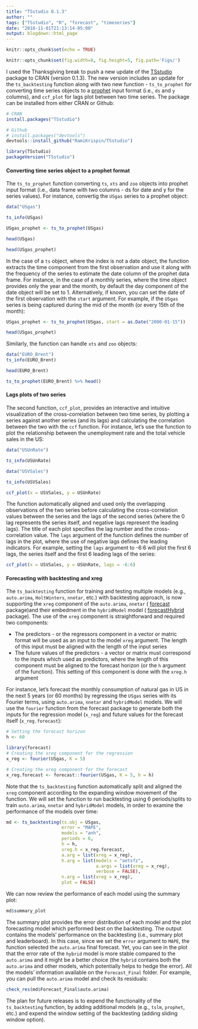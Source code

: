 ```yaml
---
title: "TSstudio 0.1.3"
author: ""
tags: ["TSstudio", "R", "forecast", "timeseries"]
date: "2018-11-01T21:13:14-05:00"
output: blogdown::html_page
---
```


```r
knitr::opts_chunk$set(echo = TRUE)
```

```r
knitr::opts_chunk$set(fig.width=8, fig.height=5, fig.path='Figs/')
```

I used the Thanksgiving break to push a new update of the [TSstudio](https://github.com/RamiKrispin/TSstudio) package to CRAN (version 0.1.3). The new version includes an update for the `ts_backtesting` function along with two new function -  `ts_to_prophet` for converting time series objects to a [prophet](https://facebook.github.io/prophet/docs/quick_start.html#r-api) input format (i.e., `ds` and `y` columns), and `ccf_plot` for lags plot between two time series. The package can be installed from either CRAN or Github:

```r
# CRAN
install.packages("TSstudio")

# Github
# install.packages("devtools")
devtools::install_github("RamiKrispin/TSstudio")
```


```r
library(TSstudio)
packageVersion("TSstudio")
```



#### Converting time series object to a prophet format

The `ts_to_prophet` function converting `ts`, `xts` and `zoo` objects into prophet input format (i.e., data frame with two columns - ds for date and y for the series values). For instance, convertig the `USgas` series to a prophet object:

```r
data("USgas")

ts_info(USgas)

USgas_prophet <- ts_to_prophet(USgas)

head(USgas)

head(USgas_prophet)
```

In the case of a `ts` object, where the index is not a date object, the function extracts the time component from the first observation and use it along with the frequency of the series to estimate the date column of the prophet data frame. For instance, in the case of a monthly series, where the time object provides only the year and the month, by default the day component of the date object will be set to 1. Alternatively, if known, you can set the date of the first observation with the `start` argument. For example, if the `USgas` series is being captured during the mid of the month (or every 15th of the month):

```r
USgas_prophet <- ts_to_prophet(USgas, start = as.Date("2000-01-15"))

head(USgas_prophet)
```

Similarly, the function can handle `xts` and `zoo` objects:

```r
data("EURO_Brent")
ts_info(EURO_Brent)

head(EURO_Brent)

ts_to_prophet(EURO_Brent) %>% head()
```

#### Lags plots of two series

The second function, `ccf_plot`, provides an interactive and intuitive visualization of the cross-correlation between two time series, by plotting a series against another series (and its lags) and calculating the correlation between the two with the `ccf` function. For instance, let's use the function to plot the relationship between the unemployment rate and the total vehicle sales in the US:

```r
data("USUnRate")

ts_info(USUnRate)

data("USVSales")

ts_info(USVSales)

ccf_plot(x = USVSales, y = USUnRate)
```


The function automatically aligned and used only the overlapping observations of the two series before calculating the cross-correlation values between the series and the lags of the second series (where the 0 lag represents the series itself, and negative lags represent the leading lags). The title of each plot specifies the lag number and the cross-correlation value. The `lags` argument of the function defines the number of lags in the plot, where the use of negative lags defines the leading indicators. For example, setting the `lags` argument to -6:6 will plot the first 6 lags, the series itself and the first 6 leading lags of the series: 



```r
ccf_plot(x = USVSales, y = USUnRate, lags = -6:6)
```


#### Forecasting with backtesting and xreg

The `ts_backtesting` function for training and testing multiple models (e.g., `auto.arima`, `HoltWinters`, `nnetar`, etc.) with backtesting approach, is now supporting the `xreg` component of the `auto.arima`, `nnetar` ( [forecast](https://github.com/robjhyndman/forecast) package)and their embedment in the `hybridModel`  model ( [forecastHybrid](https://github.com/ellisp/forecastHybrid) package). The use of the `xreg` component is straightforward and required two components:

* The predictors - or the regressors component in a vector or matric format will be used as an input to the model `xreg` argument.  The length of this input must be aligned with the length of the input series
* The future values of the predictors - a vector or matrix must correspond to the inputs which used as predictors, where the length of this component must be aligned to the forecast horizon (or the `h` argument of the function). This setting of this component is done with the `xreg.h` argument


For instance, let's forecast the monthly consumption of natural gas in US in the next 5 years (or 60 months) by regressing the `USgas` series with its Fourier terms, using `auto.arima`, `nnetar` and `hybridModel` models. We will use the `fourier` function from the forecast package to generate both the inputs for the regression model (`x_reg`) and future values for the forecast itself (`x_reg.forecast`):

```r
# Setting the forecast horizon
h <- 60

library(forecast)
# Creating the xreg component for the regression
x_reg <- fourier(USgas, K = 5)

# Creating the xreg component for the forecast 
x_reg.forecast <- forecast::fourier(USgas, K = 5, h = h)
```


Note that the `ts_backtesting` function automatically split and aligned the `xreg` component according to the expanding window movement of the function. We will set the function to run backtesting using 6 periods/splits to train `auto.arima`, `nnetar` and `hybridModel` models, in order to examine the performance of the models over time:


```r
md <- ts_backtesting(ts.obj = USgas,
                     error = "MAPE",
                     models = "anh",
                     periods = 6,
                     h = h,
                     xreg.h = x_reg.forecast,
                     a.arg = list(xreg = x_reg),
                     h.arg = list(models = "aetsfz", 
                                  a.args = list(xreg = x_reg), 
                                  verbose = FALSE),
                     n.arg = list(xreg = x_reg),
                     plot = FALSE)


```

We can now review the performance of each model using the summary plot:

```r
md$summary_plot
```

The summary plot provides the error distribution of each model and the plot forecasting model which performed best on the backtesting. The output contains the models' performance on the backtesting (i.e., summary plot and leaderboard).  In this case, since we set the `error` argument to `MAPE`, the function selected the `auto.arima` final forecast. Yet, you can see in the plot that the error rate of the `hybrid` model is more stable compared to the `auto.arima` and it might be a better choice (the `hybrid` contains both the `auto.arima` and other models, which potentially helps to hedge the error). All the models' information available on the  `Forecast_Final` folder. For example, you can pull the `auto.arima` model and check its residuals: 

```r
check_res(md$Forecast_Final$auto.arima)
```

The plan for future releases is to expend the functionality of the `ts_backtesting` function, by adding additional models (e.g., `tslm`, `prophet`, etc.) and expend the window setting of the backtesting (adding sliding window option). 
